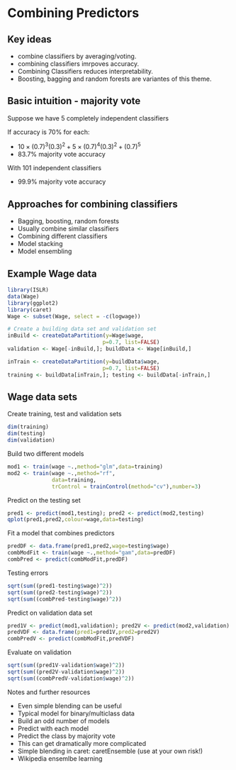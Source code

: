# Combining Predictors

## Key ideas
   - combine classifiers by averaging/voting.  
   - combining classifiers imrpoves accuracy.  
   - Combining Classifiers reduces interpretability.  
   - Boosting, bagging and random forests are variantes of this theme.  
  
  
## Basic intuition - majority vote

Suppose we have 5 completely independent classifiers  

If accuracy is 70% for each:  

  - $10\times(0.7)^3(0.3)^2 + 5\times(0.7)^4(0.3)^2 + (0.7)^5$  
  - 83.7% majority vote accuracy  
  
With 101 independent classifiers  

  - 99.9% majority vote accuracy  
  
## Approaches for combining classifiers

  - Bagging, boosting, random forests  
  - Usually combine similar classifiers  
  - Combining different classifiers  
  - Model stacking  
  - Model ensembling  
  
## Example Wage data

```r
library(ISLR)
data(Wage)
library(ggplot2)
library(caret)
Wage <- subset(Wage, select = -c(logwage))

# Create a building data set and validation set
inBuild <- createDataPartition(y=Wage$wage,
                              p=0.7, list=FALSE)
validation <- Wage[-inBuild,]; buildData <- Wage[inBuild,]

inTrain <- createDataPartition(y=buildData$wage,
                              p=0.7, list=FALSE)
training <- buildData[inTrain,]; testing <- buildData[-inTrain,]
```

## Wage data sets

Create training, test and validation sets

```r
dim(training)
dim(testing)
dim(validation)
```

Build two different models

```r
mod1 <- train(wage ~.,method="glm",data=training)
mod2 <- train(wage ~.,method="rf",
              data=training, 
              trControl = trainControl(method="cv"),number=3)
```

Predict on the testing set
```r
pred1 <- predict(mod1,testing); pred2 <- predict(mod2,testing)
qplot(pred1,pred2,colour=wage,data=testing)
```

Fit a model that combines predictors
```r
predDF <- data.frame(pred1,pred2,wage=testing$wage)
combModFit <- train(wage ~.,method="gam",data=predDF)
combPred <- predict(combModFit,predDF)
```

Testing errors
```r
sqrt(sum((pred1-testing$wage)^2))
sqrt(sum((pred2-testing$wage)^2))
sqrt(sum((combPred-testing$wage)^2))
```

Predict on validation data set
```r
pred1V <- predict(mod1,validation); pred2V <- predict(mod2,validation)
predVDF <- data.frame(pred1=pred1V,pred2=pred2V)
combPredV <- predict(combModFit,predVDF)
```

Evaluate on validation
```r
sqrt(sum((pred1V-validation$wage)^2))
sqrt(sum((pred2V-validation$wage)^2))
sqrt(sum((combPredV-validation$wage)^2))
```

Notes and further resources

  - Even simple blending can be useful  
  - Typical model for binary/multiclass data  
  - Build an odd number of models  
  - Predict with each model  
  - Predict the class by majority vote  
  - This can get dramatically more complicated  
  - Simple blending in caret: caretEnsemble (use at your own risk!)  
  - Wikipedia ensemlbe learning   